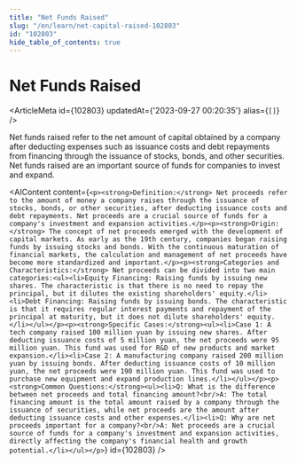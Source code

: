 ```yaml
---
title: "Net Funds Raised"
slug: "/en/learn/net-capital-raised-102803"
id: "102803"
hide_table_of_contents: true
---
```



# Net Funds Raised

<ArticleMeta id={102803} updatedAt={'2023-09-27 00:20:35'} alias={`[]`} />
<div className='border-solid border-b border-t-0 my-4 border-[var(--ifm-color-gray-300)]' />

Net funds raised refer to the net amount of capital obtained by a company after deducting expenses such as issuance costs and debt repayments from financing through the issuance of stocks, bonds, and other securities. Net funds raised are an important source of funds for companies to invest and expand.

<AIContent content={`<p><strong>Definition:</strong> Net proceeds refer to the amount of money a company raises through the issuance of stocks, bonds, or other securities, after deducting issuance costs and debt repayments. Net proceeds are a crucial source of funds for a company's investment and expansion activities.</p><p><strong>Origin:</strong> The concept of net proceeds emerged with the development of capital markets. As early as the 19th century, companies began raising funds by issuing stocks and bonds. With the continuous maturation of financial markets, the calculation and management of net proceeds have become more standardized and important.</p><p><strong>Categories and Characteristics:</strong> Net proceeds can be divided into two main categories:<ul><li>Equity Financing: Raising funds by issuing new shares. The characteristic is that there is no need to repay the principal, but it dilutes the existing shareholders' equity.</li><li>Debt Financing: Raising funds by issuing bonds. The characteristic is that it requires regular interest payments and repayment of the principal at maturity, but it does not dilute shareholders' equity.</li></ul></p><p><strong>Specific Cases:</strong><ul><li>Case 1: A tech company raised 100 million yuan by issuing new shares. After deducting issuance costs of 5 million yuan, the net proceeds were 95 million yuan. This fund was used for R&D of new products and market expansion.</li><li>Case 2: A manufacturing company raised 200 million yuan by issuing bonds. After deducting issuance costs of 10 million yuan, the net proceeds were 190 million yuan. This fund was used to purchase new equipment and expand production lines.</li></ul></p><p><strong>Common Questions:</strong><ul><li>Q: What is the difference between net proceeds and total financing amount?<br/>A: The total financing amount is the total amount raised by a company through the issuance of securities, while net proceeds are the amount after deducting issuance costs and other expenses.</li><li>Q: Why are net proceeds important for a company?<br/>A: Net proceeds are a crucial source of funds for a company's investment and expansion activities, directly affecting the company's financial health and growth potential.</li></ul></p>`} id={102803} />
